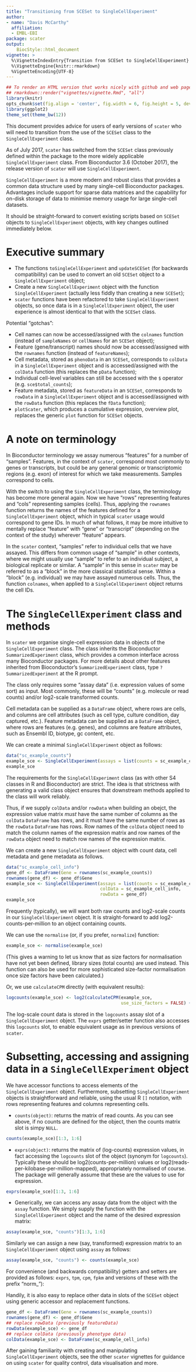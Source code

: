 ```yaml
---
title: "Transitioning from SCESet to SingleCellExperiment"
author:
- name: "Davis McCarthy"
  affiliation: 
  - EMBL-EBI
package: scater
output:
    BiocStyle::html_document
vignette: >
  %\VignetteIndexEntry{Transition from SCESet to SingleCellExperiment}
  %\VignetteEngine{knitr::rmarkdown}
  %VignetteEncoding{UTF-8}
---
```



```r
## To render an HTML version that works nicely with github and web pages, do:
## rmarkdown::render("vignettes/vignette.Rmd", "all")
library(knitr)
opts_chunk$set(fig.align = 'center', fig.width = 6, fig.height = 5, dev = 'png')
library(ggplot2)
theme_set(theme_bw(12))
```

This document provides advice for users of early versions of `scater` who will 
need to transition from the use of the `SCESet` class to the `SingleCellExperiment` class.

As of July 2017, `scater` has switched from the `SCESet` class previously 
defined within the package to the more widely applicable `SingleCellExperiment`
class. From Bioconductor 3.6 (October 2017), the release version of `scater` 
will use `SingleCellExperiment`. 

`SingleCellExperiment` is a more modern and robust class that provides a common 
data structure used by many single-cell Bioconductor packages. Advantages 
include support for sparse data matrices and the capability for on-disk storage 
of data to minimise memory usage for large single-cell datasets.

It should be straight-forward to convert existing scripts based on `SCESet`
objects to `SingleCellExperiment` objects, with key changes outlined immediately
below.


# Executive summary

* The functions `toSingleCellExperiment` and `updateSCESet` (for backwards
compatibility) can be used to convert an old `SCESet` object to a 
`SingleCellExperiment` object;
* Create a new `SingleCellExperiment` object with the function 
`SingleCellExperiment` (actually less fiddly than creating a new `SCESet`);
* `scater` functions have been refactored to take `SingleCellExperiment` 
objects, so once data is in a `SingleCellExperiment` object, the user experience
is almost identical to that with the `SCESet` class.

Potential "gotchas":

* Cell names can now be accessed/assigned with the `colnames` function (instead
of `sampleNames` or `cellNames` for an `SCESet` object);
* Feature (gene/transcript) names should now be accessed/assigned with the 
`rownames` function (instead of `featureNames`);
* Cell metadata, stored as `phenoData` in an `SCESet`, corresponds to `colData` 
in a `SingleCellExperiment` object and is accessed/assigned with the `colData` 
function (this replaces the `pData` function);
* Individual cell-level variables can still be accessed with the `$` operator 
(e.g. `sce$total_counts`);
* Feature metadata, stored as `featureData` in an `SCESet`, corresponds to 
`rowData` in a `SingleCellExperiment` object and is accessed/assigned with the
`rowData` function (this replaces the `fData` function);
* `plotScater`, which produces a cumulative expression, overview plot, replaces 
the generic `plot` function for `SCESet` objects.


#  A note on terminology

In Bioconductor terminology we assay numerous "features" for a number of
"samples". Features, in the context of `scater`, correspond most commonly to 
genes or transcripts, but could be any general genomic or transcriptomic regions 
(e.g. exon) of interest for which we take measurements. Samples correspond to 
cells.

With the switch to using the `SingleCellExperiment` class, the terminology has
become more general again. Now we have "rows" representing features and "cols" 
representing samples (cells). Thus, applying the `rownames` function returns the
names of the features defined for a `SingleCellExperiment` object, which in 
typical `scater` usage would correspond to gene IDs. In much of
what follows, it may be more intuitive to mentally replace "feature" with "gene"
or "transcript" (depending on the context of the study) wherever "feature"
appears.

In the `scater` context, "samples" refer to individual cells that we have
assayed. This differs from common usage of "sample" in other contexts, where
we might usually use "sample" to refer to an individual subject, a biological
replicate or similar. A "sample" in this sense in `scater` may be referred to as
a "block" in the more classical statistical sense. Within a "block" (e.g.
individual) we may have assayed numerous cells. Thus, the function `colnames`,
when applied to a `SingleCellExperiment` object returns the cell IDs.


#  The `SingleCellExperiment` class and methods

In `scater` we organise single-cell expression data in objects of the 
`SingleCellExperiment` class. The class inherits the Bioconductor 
`SummarizedExperiment` class, which provides a common interface across many
Bioconductor packages. For more details about other features inherited from
Bioconductor's `SummarizedExperiment` class, type `?SummarizedExperiment` at the
R prompt.

The class only requires some "assay data" (i.e. expression values of some sort) 
as input. Most commonly, these will be "counts" (e.g. molecule or read counts) 
and/or log2-scale transformed counts.

Cell metadata can be supplied as a `DataFrame` object, where rows are cells, and
columns are cell attributes (such as cell type, culture condition, day captured,
etc.). Feature metadata can be supplied as a `DataFrame` object, where rows are features (e.g. genes), and columns are feature attributes, such as Ensembl ID, 
biotype, gc content, etc.

We can create a minimal `SingleCellExperiment` object as follows:

```r
data("sc_example_counts")
example_sce <- SingleCellExperiment(assays = list(counts = sc_example_counts))
example_sce
```


The requirements for the `SingleCellExperiment` class (as with other S4 classes 
in R and Bioconductor) are strict. The idea is that strictness with generating a valid
class object ensures that downstream methods applied to the class will work
reliably. 

Thus, if we supply `colData` and/or `rowData` when building an obejct, the 
expression value matrix *must* have the same number of columns as the `colData` 
`DataFrame` has rows, and it must have the same number of rows as the `rowData`
`DataFrame` has rows. Row names of the `colData` object need to match the column
names of the expression matrix and row names of the `rowData` object need to 
match row names of the expression matrix.

We can create a new `SingleCellExperiment` object with count data, cell metadata
and gene metadata as follows.

```r
data("sc_example_cell_info")
gene_df <- DataFrame(Gene = rownames(sc_example_counts))
rownames(gene_df) <- gene_df$Gene
example_sce <- SingleCellExperiment(assays = list(counts = sc_example_counts), 
                                    colData = sc_example_cell_info, 
                                    rowData = gene_df)
example_sce
```

Frequently (typically), we will want both raw counts and log2-scale counts in 
our `SingleCellExperiment` object. It is straight-forward to add 
log2-counts-per-million to an object containing counts.

We can use the `normalise` (or, if you prefer, `normalize`) function:

```r
example_sce <- normalise(example_sce)
```

(This gives a warning to let us know that as size factors for normalisation
have not yet been defined, library sizes (total counts) are used instead. This
function can also be used for more sophisticated size-factor normalisation once
size factors have been calculated.)

Or, we use `calculateCPM` directly (with equivalent results): 

```r
logcounts(example_sce) <- log2(calculateCPM(example_sce, 
                                            use_size_factors = FALSE) + 1)
```

The log-scale count data is stored in the `logcounts` assay slot of a 
`SingleCellExperiment` object. The `exprs` getter/setter function also accesses
this `logcounts` slot, to enable equivalent usage as in previous versions of 
`scater`.


# Subsetting, accessing and assigning data in a `SingleCellExperiment` object

We have accessor functions to access elements of the `SingleCellExperiment` 
object. Furthermore, subsetting `SingleCellExperiment` objects is 
straightforward and reliable, using the usual R `[]` notation, with rows 
representing features and columns representing cells.

* `counts(object)`: returns the matrix of read counts. As you can see above, if
no counts are defined for the object, then the counts matrix slot is simpy
`NULL`.

```r
counts(example_sce)[1:3, 1:6]
```
* `exprs(object)`: returns the matrix of (log-counts) expression values, in fact
accessing the `logcounts` slot of the object (synonym for `logcounts`). Typically these
should be log2(counts-per-million) values or
log2(reads-per-kilobase-per-million-mapped), appropriately normalised of course.
The package will generally assume that these are the values to use for 
expression.

```r
exprs(example_sce)[1:3, 1:6]
```
* Generically, we can access any assay data from the object with the `assay` 
function. We simply supply the function with the `SingleCellExperiment` object 
and the name of the desired expression matrix:
```r
assay(example_sce, "counts")[1:3, 1:6]
```

Similarly we can assign a new (say, transformed) expression matrix to an 
`SingleCellExperiment` object using `assay` as follows:
```r
assay(example_sce, "counts") <- counts(example_sce)
```

For convenience (and backwards compatibility) getters and setters are provided
as follows:  `exprs`, `tpm`, `cpm`, `fpkm` and versions of these with the prefix "norm_"):

Handily, it is also easy to replace other data in slots of the `SCESet` object
using generic accessor and replacement functions.

```r
gene_df <- DataFrame(Gene = rownames(sc_example_counts))
rownames(gene_df) <- gene_df$Gene
## replace rowData (previously featureData)
rowData(example_sce) <- gene_df
## replace colData (previously phenotype data)
colData(example_sce) <- DataFrame(sc_example_cell_info)
```

After gaining familiarity with creating and manipulating `SingleCellExperiment`
objects, see the other `scater` vignettes for guidance on using `scater` for 
quality control, data visualisation and more.


